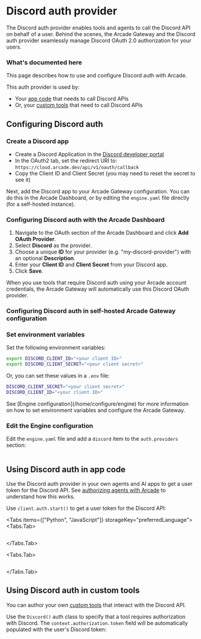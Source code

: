 
# Discord auth provider

The Discord auth provider enables tools and agents to call the Discord API on behalf of a user. Behind the scenes, the Arcade Gateway and the Discord auth provider seamlessly manage Discord OAuth 2.0 authorization for your users.

### What's documented here

This page describes how to use and configure Discord auth with Arcade.

This auth provider is used by:

- Your [app code](#using-discord-auth-in-app-code) that needs to call Discord APIs
- Or, your [custom tools](#using-discord-auth-in-custom-tools) that need to call Discord APIs

## Configuring Discord auth

### Create a Discord app

- Create a Discord Application in the [Discord developer portal](https://discord.com/developers/applications)
- In the OAuth2 tab, set the redirect URI to: `https://cloud.arcade.dev/api/v1/oauth/callback`
- Copy the Client ID and Client Secret (you may need to reset the secret to see it)

Next, add the Discord app to your Arcade Gateway configuration. You can do this in the Arcade Dashboard, or by editing the `engine.yaml` file directly (for a self-hosted instance).

### Configuring Discord auth with the Arcade Dashboard

1. Navigate to the OAuth section of the Arcade Dashboard and click **Add OAuth Provider**.
2. Select **Discord** as the provider.
3. Choose a unique **ID** for your provider (e.g. "my-discord-provider") with an optional **Description**.
4. Enter your **Client ID** and **Client Secret** from your Discord app.
5. Click **Save**.

When you use tools that require Discord auth using your Arcade account credentials, the Arcade Gateway will automatically use this Discord OAuth provider.

### Configuring Discord auth in self-hosted Arcade Gateway configuration

<Steps>

### Set environment variables

Set the following environment variables:

```bash
export DISCORD_CLIENT_ID="<your client ID>"
export DISCORD_CLIENT_SECRET="<your client secret>"
```

Or, you can set these values in a `.env` file:

```bash
DISCORD_CLIENT_SECRET="<your client secret>"
DISCORD_CLIENT_ID="<your client ID>"
```

<Tip>
  See [Engine configuration](/home/configure/engine) for more information on how
  to set environment variables and configure the Arcade Gateway.
</Tip>

### Edit the Engine configuration

Edit the `engine.yaml` file and add a `discord` item to the `auth.providers` section:

```yaml file=<rootDir>/examples/code/integrations/discord/config_provider.engine.yaml {3-9}

```

</Steps>

## Using Discord auth in app code

Use the Discord auth provider in your own agents and AI apps to get a user token for the Discord API. See [authorizing agents with Arcade](/home/auth/how-arcade-helps) to understand how this works.

Use `client.auth.start()` to get a user token for the Discord API:

<Tabs items={["Python", "JavaScript"]} storageKey="preferredLanguage">
<Tabs.Tab>

```python file=<rootDir>/examples/code/integrations/discord/custom_auth.py {8-12}

```

</Tabs.Tab>

<Tabs.Tab>

```javascript file=<rootDir>/examples/code/integrations/discord/custom_auth.js {8-10}

```

</Tabs.Tab>

</Tabs>

## Using Discord auth in custom tools

You can author your own [custom tools](/home/build-tools/create-a-toolkit) that interact with the Discord API.

Use the `Discord()` auth class to specify that a tool requires authorization with Discord. The `context.authorization.token` field will be automatically populated with the user's Discord token:

```python file=<rootDir>/examples/code/integrations/discord/custom_tool.py {5-6,9-13,23}

```
